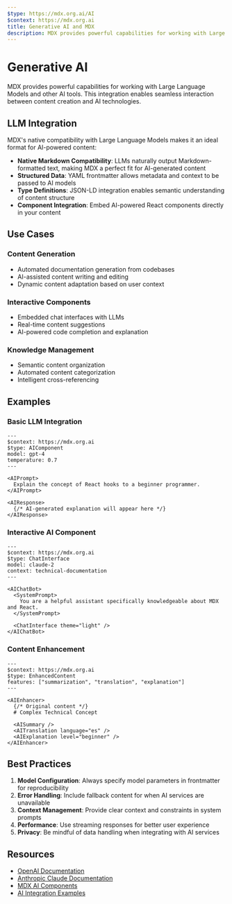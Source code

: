 ```yaml
---
$type: https://mdx.org.ai/AI
$context: https://mdx.org.ai
title: Generative AI and MDX
description: MDX provides powerful capabilities for working with Large Language Models and other AI tools, enabling seamless integration between content creation and AI technologies.
---
```


# Generative AI

MDX provides powerful capabilities for working with Large Language Models and other AI tools. This integration enables seamless interaction between content creation and AI technologies.

## LLM Integration

MDX's native compatibility with Large Language Models makes it an ideal format for AI-powered content:

- **Native Markdown Compatibility**: LLMs naturally output Markdown-formatted text, making MDX a perfect fit for AI-generated content
- **Structured Data**: YAML frontmatter allows metadata and context to be passed to AI models
- **Type Definitions**: JSON-LD integration enables semantic understanding of content structure
- **Component Integration**: Embed AI-powered React components directly in your content

## Use Cases

### Content Generation
- Automated documentation generation from codebases
- AI-assisted content writing and editing
- Dynamic content adaptation based on user context

### Interactive Components
- Embedded chat interfaces with LLMs
- Real-time content suggestions
- AI-powered code completion and explanation

### Knowledge Management
- Semantic content organization
- Automated content categorization
- Intelligent cross-referencing

## Examples

### Basic LLM Integration

```mdx
---
$context: https://mdx.org.ai
$type: AIComponent
model: gpt-4
temperature: 0.7
---

<AIPrompt>
  Explain the concept of React hooks to a beginner programmer.
</AIPrompt>

<AIResponse>
  {/* AI-generated explanation will appear here */}
</AIResponse>
```

### Interactive AI Component

```mdx
---
$context: https://mdx.org.ai
$type: ChatInterface
model: claude-2
context: technical-documentation
---

<AIChatBot>
  <SystemPrompt>
    You are a helpful assistant specifically knowledgeable about MDX and React.
  </SystemPrompt>

  <ChatInterface theme="light" />
</AIChatBot>
```

### Content Enhancement

```mdx
---
$context: https://mdx.org.ai
$type: EnhancedContent
features: ["summarization", "translation", "explanation"]
---

<AIEnhancer>
  {/* Original content */}
  # Complex Technical Concept

  <AISummary />
  <AITranslation language="es" />
  <AIExplanation level="beginner" />
</AIEnhancer>
```

## Best Practices

1. **Model Configuration**: Always specify model parameters in frontmatter for reproducibility
2. **Error Handling**: Include fallback content for when AI services are unavailable
3. **Context Management**: Provide clear context and constraints in system prompts
4. **Performance**: Use streaming responses for better user experience
5. **Privacy**: Be mindful of data handling when integrating with AI services

## Resources

- [OpenAI Documentation](https://platform.openai.com/docs)
- [Anthropic Claude Documentation](https://docs.anthropic.com)
- [MDX AI Components](https://mdx.org.ai/packages/mdxai)
- [AI Integration Examples](https://mdx.org.ai/examples)

